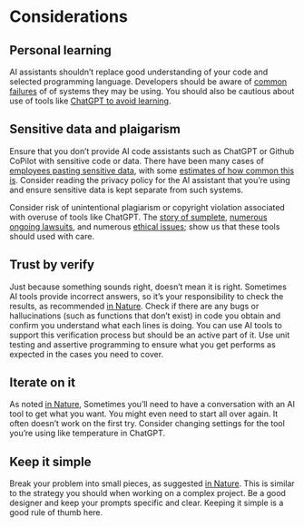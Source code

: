 # Considerations

## Personal learning

AI assistants shouldn’t replace good understanding of your code and selected programming language. Developers should be aware of [common failures](https://arxiv.org/abs/2302.03494) of of systems they may be using. You should also be cautious about use of tools like [ChatGPT to avoid learning](https://youtu.be/IgxzcOugvEI?t=214).

## Sensitive data and plaigarism

Ensure that you don’t provide AI code assistants such as ChatGPT or Github CoPilot with sensitive code or data. There have been many cases of [employees pasting sensitive data](https://www.darkreading.com/risk/employees-feeding-sensitive-business-data-chatgpt-raising-security-fears), with some [estimates of how common this is](https://www.cyberhaven.com/blog/4-2-of-workers-have-pasted-company-data-into-chatgpt/). Consider reading the privacy policy for the AI assistant that you’re using and ensure sensitive data is kept separate from such systems. 

Consider risk of unintentional plagiarism or copyright violation associated with overuse of tools like ChatGPT. The [story of sumplete](https://www.digitaltrends.com/gaming/sumplete-chatgpt-ai-game-design-ethics/), [numerous ongoing lawsuits](https://www.theverge.com/2022/11/8/23446821/microsoft-openai-github-copilot-class-action-lawsuit-ai-copyright-violation-training-data), and numerous [ethical issues](https://arxiv.org/abs/2305.10646); show us that these tools should used with care.

## Trust by verify

Just because something sounds right, doesn't mean it is right. 
Sometimes AI tools provide incorrect answers, so it's your responsibility to check the results, as recommended [in Nature](https://www.nature.com/articles/d41586-023-01833-0). Check if there are any bugs or hallucinations (such as functions that don't exist) in code you obtain and confirm you understand what each lines is doing. You can use AI tools to support this verification process but should be an active part of it. Use unit testing and assertive programming to ensure what you get performs as expected in the cases you need to cover.

## Iterate on it

As noted [in Nature](https://www.nature.com/articles/d41586-023-01833-0), Sometimes you'll need to have a conversation with an AI tool to get what you want. You might even need to start all over again. It often doesn't work on the first try. Consider changing settings for the tool you're using like temperature in ChatGPT. 

## Keep it simple

Break your problem into small pieces, as suggested [in Nature](https://www.nature.com/articles/d41586-023-01833-0). This is similar to the strategy you should when working on a complex project. Be a good designer and keep your prompts specific and clear. Keeping it simple is a good rule of thumb here.
